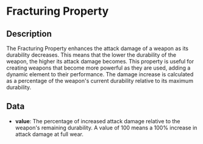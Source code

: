 # Fracturing Property

## Description

  
The Fracturing Property enhances the attack damage of a weapon as its durability decreases. This means that the lower the durability of the weapon, the higher its attack damage becomes.This property is useful for creating weapons that become more powerful as they are used, adding a dynamic element to their performance.The damage increase is calculated as a percentage of the weapon's current durability relative to its maximum durability.

## Data

- **value**:  The percentage of increased attack damage relative to the weapon's remaining durability. A value of 100 means a 100% increase in attack damage at full wear.


